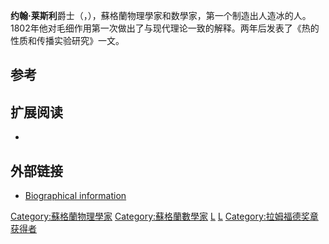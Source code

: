 {{dead end|time=2015-05-03T10:14:14+00:00}}
{{Infobox scientist
|name              = John Leslie
|image             = John_Leslie_(1766-1832)_by_Ambroise_Tardieu.jpg
|image_size        = 230px
|caption           = 约翰·莱斯利爵士
|birth_date        = 1766年4月10日
|birth_place       = 法夫[[Lower_Largo|拉戈]]
|death_date        = 1832年11月3日
|death_place       = 科茨
|residence         = 
|citizenship       = 
|nationality       = 苏格兰
|ethnicity         = 
|field             = 数学<br /> [[物理学|物理学]]
|work_institutions = 
|alma_mater        = 
|doctoral_advisor  = 
|doctoral_students = 
|known_for         = [[热学|对热学的研究]] <br /> [[Leslie_cube|Leslie cube]]
|influences        = [[David_Hume|David Hume]]<ref>[http://books.google.gr/books?id=5v3xffRBhgcC&dq= ''The Reception of David Hume In Europe''], edited by Peter Jones, Continuum International Publishing Group, 2005, p. 333.</ref>
|influenced        = 
|prizes            = [[拉姆福德奖章|拉姆福德奖章]] {{small|(1804)}}
|religion          = 无、[[无神论者|无神论者]]。<ref>"In these years Leslie was an unsuccessful candidate for the chairs of natural philosophy at the universities of St Andrews and Glasgow respectively. He failed at the former because he was then an extreme whig and an atheist who deplored the Erastianism of many of the Scottish clergy." Jack Morrell, [http://www.oxforddnb.com/view/article/16498 'Leslie, Sir John (1766–1832)'] {{Wayback|url=http://www.oxforddnb.com/view/article/16498 |date=20150924144950 }}, ''Oxford Dictionary of National Biography'', Oxford University Press, 2004 (accessed 2 May 2008).</ref>
|footnotes         = 
|signature         =
}}

'''约翰·莱斯利'''爵士（{{lang-en|Sir '''John Leslie'''}}，{{bd|1766年|4月10日|1832年|11月3日|catIdx=}}），蘇格蘭物理學家和数學家，第一个制造出人造冰的人。1802年他对毛细作用第一次做出了与现代理论一致的解释。两年后发表了《热的性质和传播实验研究》一文。
== 参考 ==
{{Reflist}}

==扩展阅读==
* {{cite journal | doi = 10.1119/1.1975442 | author = Olson, Richard G. | title = Sir John Leslie and the Laws of Electrical Conduction in Solids | url = https://archive.org/details/sim_american-journal-of-physics_1969-02_37_2/page/190 | year = 1969 | journal = American Journal of Physics | volume = 37 | issue = 2 | pages = 190–194|bibcode = 1969AmJPh..37..190O }}

==外部链接==
{{Commons category|John Leslie (physicist)}}
* [http://turnbull.mcs.st-and.ac.uk/~history/Biographies/Leslie.html Biographical information] {{Wayback|url=http://turnbull.mcs.st-and.ac.uk/~history/Biographies/Leslie.html |date=20160304051936 }}

{{EB1911}}
{{拉姆福德奖章获得者}}
{{Authority control}}

{{DEFAULTSORT:Leslie, John}}

[[Category:蘇格蘭物理學家|Category:蘇格蘭物理學家]]
[[Category:蘇格蘭數學家|Category:蘇格蘭數學家]]
[[Category:聖安德魯斯大學校友|L]]
[[Category:愛丁堡大學校友|L]]
[[Category:拉姆福德奖章获得者|Category:拉姆福德奖章获得者]]
